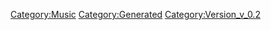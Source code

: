 {{Music
 |Name=シルバームーン・レッドムーン【MIRROR ver.】
 |ID=155
 |Cov=156
 |Cd=1
 |Nam=149
 |Div=149
 |Ma=1
 |SerieId=4
 |SerieLogoId=4
 |WavId=156
 |VariationId=0
 |Dsc=149
 |Strt=10
 |ValkyrieBattle=1
 |ValkyrieIntro=1
 |ValkyrieIntroSky=1
 |DivaSolo=1
 |DivaMulti=1
 |Exp=1
 |OfficialName=シルバームーン・レッドムーン
 |VocalName=飯島真理
 |Description=作品：超時空要塞マクロス<br /><br />歌手：飯島真理<br /><br />作詞：阿佐茜<br />作曲：羽田健太郎
 |StoryTitle=
 |StoryDesc=
 |BuyURL=https://recochoku.jp/song/S14225880/single?ds=34294998
 |BannerId=1
 |AnmStoreURL=https://anime.dmkt-sp.jp/animestore/ci_pc?workId=20626
}}
[[Category:Music]]
[[Category:Generated]]
[[Category:Version_v_0.2]]

